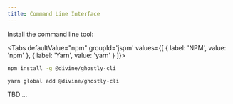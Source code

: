 ```yaml
---
title: Command Line Interface
---
```



Install the command line tool:

<Tabs defaultValue="npm" groupId='jspm' values={[
    { label: 'NPM', value: 'npm' },
    { label: 'Yarn', value: 'yarn' }
    ]}>
<TabItem value='npm'>

```sh
npm install -g @divine/ghostly-cli
```
</TabItem>
<TabItem value='yarn'>

```sh
yarn global add @divine/ghostly-cli
```
</TabItem>
</Tabs>

TBD ...
